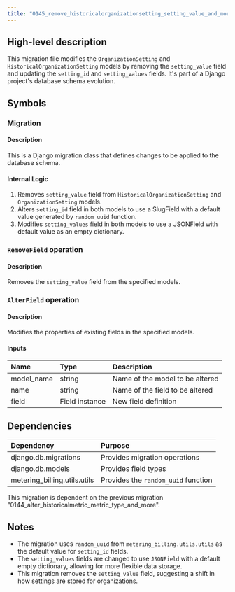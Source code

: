 ```yaml
---
title: "0145_remove_historicalorganizationsetting_setting_value_and_more.py"
---
```


## High-level description
This migration file modifies the `OrganizationSetting` and `HistoricalOrganizationSetting` models by removing the `setting_value` field and updating the `setting_id` and `setting_values` fields. It's part of a Django project's database schema evolution.

## Symbols

### Migration
#### Description
This is a Django migration class that defines changes to be applied to the database schema.

#### Internal Logic
1. Removes `setting_value` field from `HistoricalOrganizationSetting` and `OrganizationSetting` models.
2. Alters `setting_id` field in both models to use a SlugField with a default value generated by `random_uuid` function.
3. Modifies `setting_values` field in both models to use a JSONField with default value as an empty dictionary.

### `RemoveField` operation
#### Description
Removes the `setting_value` field from the specified models.

### `AlterField` operation
#### Description
Modifies the properties of existing fields in the specified models.

#### Inputs
| Name | Type | Description |
|:-----|:-----|:------------|
| model_name | string | Name of the model to be altered |
| name | string | Name of the field to be altered |
| field | Field instance | New field definition |

## Dependencies
| Dependency | Purpose |
|:-----------|:--------|
| django.db.migrations | Provides migration operations |
| django.db.models | Provides field types |
| metering_billing.utils.utils | Provides the `random_uuid` function |

This migration is dependent on the previous migration "0144_alter_historicalmetric_metric_type_and_more".

## Notes
- The migration uses `random_uuid` from `metering_billing.utils.utils` as the default value for `setting_id` fields.
- The `setting_values` fields are changed to use `JSONField` with a default empty dictionary, allowing for more flexible data storage.
- This migration removes the `setting_value` field, suggesting a shift in how settings are stored for organizations.